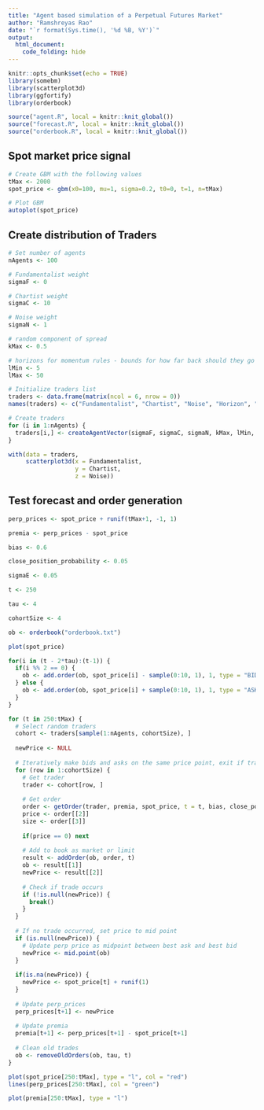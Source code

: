 ```yaml
---
title: "Agent based simulation of a Perpetual Futures Market"
author: "Ramshreyas Rao"
date: "`r format(Sys.time(), '%d %B, %Y')`"
output: 
  html_document:
    code_folding: hide
---
```


```r
knitr::opts_chunk$set(echo = TRUE)
library(somebm)
library(scatterplot3d)
library(ggfortify)
library(orderbook)

source("agent.R", local = knitr::knit_global())
source("forecast.R", local = knitr::knit_global())
source("orderbook.R", local = knitr::knit_global())
```

## Spot market price signal

```r
# Create GBM with the following values
tMax <- 2000
spot_price <- gbm(x0=100, mu=1, sigma=0.2, t0=0, t=1, n=tMax)

# Plot GBM
autoplot(spot_price)
```

## Create distribution of Traders

```r
# Set number of agents
nAgents <- 100

# Fundamentalist weight
sigmaF <- 0

# Chartist weight
sigmaC <- 10

# Noise weight
sigmaN <- 1

# random component of spread
kMax <- 0.5

# horizons for momentum rules - bounds for how far back should they go to estimate trend
lMin <- 5
lMax <- 50

# Initialize traders list
traders <- data.frame(matrix(ncol = 6, nrow = 0))
names(traders) <- c("Fundamentalist", "Chartist", "Noise", "Horizon", "Spread", "Side")

# Create traders
for (i in 1:nAgents) {
  traders[i,] <- createAgentVector(sigmaF, sigmaC, sigmaN, kMax, lMin, lMax)
}

with(data = traders,
     scatterplot3d(x = Fundamentalist,
                   y = Chartist,
                   z = Noise))
```

## Test forecast and order generation

```r
perp_prices <- spot_price + runif(tMax+1, -1, 1)

premia <- perp_prices - spot_price

bias <- 0.6

close_position_probability <- 0.05

sigmaE <- 0.05

t <- 250

tau <- 4

cohortSize <- 4

ob <- orderbook("orderbook.txt")

plot(spot_price)

for(i in (t - 2*tau):(t-1)) {
  if(i %% 2 == 0) {
    ob <- add.order(ob, spot_price[i] - sample(0:10, 1), 1, type = "BID", time = t, id = i)
  } else {
    ob <- add.order(ob, spot_price[i] + sample(0:10, 1), 1, type = "ASK", time = t, id = i)
  } 
}

for (t in 250:tMax) {
  # Select random traders
  cohort <- traders[sample(1:nAgents, cohortSize), ]
  
  newPrice <- NULL
  
  # Iteratively make bids and asks on the same price point, exit if trade occurs
  for (row in 1:cohortSize) {
    # Get trader
    trader <- cohort[row, ]
    
    # Get order
    order <- getOrder(trader, premia, spot_price, t = t, bias, close_position_probability, sigmaE = sigmaE)
    price <- order[[2]]
    size <- order[[3]]
    
    if(price == 0) next
    
    # Add to book as market or limit
    result <- addOrder(ob, order, t)
    ob <- result[[1]]
    newPrice <- result[[2]]
    
    # Check if trade occurs
    if (!is.null(newPrice)) {
      break()
    }
  }
  
  # If no trade occurred, set price to mid point
  if (is.null(newPrice)) {
    # Update perp price as midpoint between best ask and best bid
    newPrice <- mid.point(ob)
  }
  
  if(is.na(newPrice)) {
    newPrice <- spot_price[t] + runif(1)
  }
  
  # Update perp_prices
  perp_prices[t+1] <- newPrice
  
  # Update premia
  premia[t+1] <- perp_prices[t+1] - spot_price[t+1]
  
  # Clean old trades 
  ob <- removeOldOrders(ob, tau, t)
}

plot(spot_price[250:tMax], type = "l", col = "red")
lines(perp_prices[250:tMax], col = "green")

plot(premia[250:tMax], type = "l")

```




